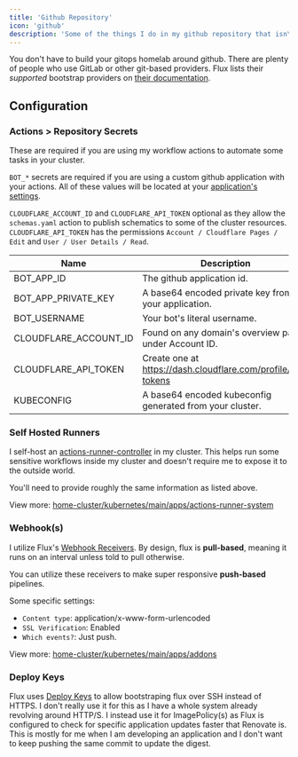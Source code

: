 ```yaml
---
title: 'Github Repository'
icon: 'github'
description: 'Some of the things I do in my github repository that isn\'t shown'
---
```


You don't have to build your gitops homelab around github. There are plenty of people who use GitLab or other git-based providers.
Flux lists their *supported* bootstrap providers on [their documentation](https://fluxcd.io/flux/installation/#bootstrap-providers).

## Configuration

### Actions > Repository Secrets

These are required if you are using my workflow actions to automate some tasks in your cluster.

`BOT_*` secrets are required if you are using a custom github application with your actions.
All of these values will be located at your [application's settings](https://github.com/settings/apps/).

`CLOUDFLARE_ACCOUNT_ID` and `CLOUDFLARE_API_TOKEN` optional as they allow the `schemas.yaml` action to publish schematics to some of the cluster resources.
`CLOUDFLARE_API_TOKEN` has the permissions `Account / Cloudflare Pages / Edit` and `User / User Details / Read`.

| Name                  | Description                                                  |
|-----------------------|--------------------------------------------------------------|
| BOT_APP_ID            | The github application id.                                   |
| BOT_APP_PRIVATE_KEY   | A base64 encoded private key from your application.          |
| BOT_USERNAME          | Your bot's literal username.                                 |
| CLOUDFLARE_ACCOUNT_ID | Found on any domain's overview page under Account ID.        |
| CLOUDFLARE_API_TOKEN  | Create one at https://dash.cloudflare.com/profile/api-tokens |
| KUBECONFIG            | A base64 encoded kubeconfig generated from your cluster.     |

### Self Hosted Runners

I self-host an [actions-runner-controller](https://github.com/actions/actions-runner-controller) in my cluster.
This helps run some sensitive workflows inside my cluster and doesn't require me to expose it to the outside world.

You'll need to provide roughly the same information as listed above.

View more: [home-cluster/kubernetes/main/apps/actions-runner-system](https://github.com/kashalls/home-cluster/tree/main/kubernetes/main/apps/actions-runner-system)

### Webhook(s)

I utilize Flux's [Webhook Receivers](https://fluxcd.io/flux/guides/webhook-receivers/).
By design, flux is **pull-based**, meaning it runs on an interval unless told to pull otherwise.

You can utilize these receivers to make super responsive **push-based** pipelines.

Some specific settings:
- `Content type`: application/x-www-form-urlencoded
- `SSL Verification`: Enabled
- `Which events?`: Just push.

View more: [home-cluster/kubernetes/main/apps/addons](https://github.com/kashalls/home-cluster/tree/main/kubernetes/main/apps/flux-system/addons/app/webhooks/github)


### Deploy Keys

Flux uses [Deploy Keys](https://fluxcd.io/flux/installation/bootstrap/github/#github-deploy-keys) to allow bootstraping flux over SSH instead of HTTPS.
I don't really use it for this as I have a whole system already revolving around HTTP/S.
I instead use it for ImagePolicy(s) as Flux is configured to check for specific application updates faster that Renovate is.
This is mostly for me when I am developing an application and I don't want to keep pushing the same commit to update the digest.
